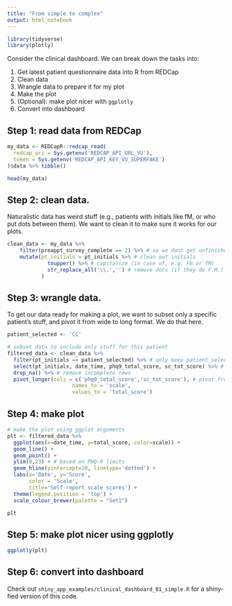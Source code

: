 ```yaml
---
title: "From simple to complex"
output: html_notebook
---
```


```r
library(tidyverse)
library(plotly)
```

Consider the clinical dashboard. We can break down the tasks into:

1. Get latest patient questionnaire data into R from REDCap
2. Clean data
3. Wrangle data to prepare it for my plot
4. Make the plot
5. (Optional): make plot nicer with `ggplotly`
6. Convert into dashboard

## Step 1: read data from REDCap

```r
my_data <- REDCapR::redcap_read(
  redcap_uri = Sys.getenv('REDCAP_API_URL_VU'),
  token = Sys.getenv('REDCAP_API_KEY_VU_SUPERFAKE')
)$data %>% tibble()

head(my_data)
```

## Step 2: clean data.

Naturalistic data has weird stuff (e.g., patients with initials like fM, or who put dots between them). We want to clean it to make sure it works for our plots.

```r
clean_data <- my_data %>%
    filter(preappt_survey_complete == 2) %>% # so we dont get unfinished ones
    mutate(pt_initials = pt_initials %>% # clean out initials
             toupper() %>% # capitalize (in case of, e.g. Fm or fM)
             str_replace_all('\\.','') # remove dots (if they do F.M.)
           ) 
```

## Step 3: wrangle data.

To get our data ready for making a plot, we want to subset only a specific patient's stuff, and pivot it from wide to long format. We do that here.

```r
patient_selected <- 'CC'

# subset data to include only stuff for this patient
filtered_data <- clean_data %>% 
  filter(pt_initials == patient_selected) %>% # only keep patient_selected's data
  select(pt_initials, date_time, phq9_total_score, sc_tot_score) %>% # keep only relevant vars
  drop_na() %>% # remove incomplete rows
  pivot_longer(cols = c('phq9_total_score','sc_tot_score'), # pivot from wide to long
                     names_to = 'scale',
                     values_to = 'total_score')
```

## Step 4: make plot

```r
# make the plot using ggplot arguments
plt <- filtered_data %>% 
  ggplot(aes(x=date_time, y=total_score, color=scale)) +
  geom_line() +
  geom_point() +
  ylim(0,23) + # based on PHQ-9 limits
  geom_hline(yintercept=10, linetype='dotted') +
  labs(x='Date', y='Score', 
       color = 'Scale',
       title='Self-report scale scores') +
  theme(legend.position = 'top') +
  scale_colour_brewer(palette = "Set1")

plt
```

## Step 5: make plot nicer using ggplotly
```r
ggplotly(plt)
```

## Step 6: convert into dashboard

Check out `shiny_app_examples/clinical_dashboard_01_simple.R` for a shiny-fied version of this code.